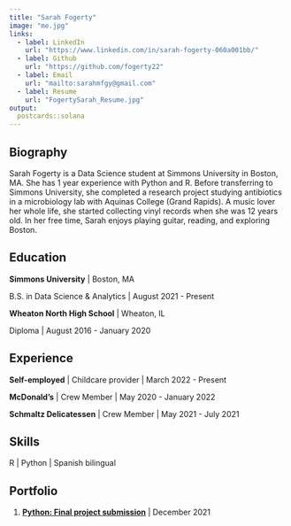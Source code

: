 ```yaml
---
title: "Sarah Fogerty"
image: "me.jpg"
links:
  - label: LinkedIn
    url: "https://www.linkedin.com/in/sarah-fogerty-060a001bb/"
  - label: Github
    url: "https://github.com/fogerty22"
  - label: Email
    url: "mailto:sarahmfgy@gmail.com"
  - label: Resume
    url: "FogertySarah_Resume.jpg"
output:
  postcards::solana
---
```

 
## Biography

Sarah Fogerty is a Data Science student at Simmons University in Boston, MA. She has 1 year experience with Python and R. Before transferring to Simmons University, she completed a research project studying antibiotics in a microbiology lab with Aquinas College (Grand Rapids). A music lover her whole life, she started collecting vinyl records when she was 12 years old. In her free time, Sarah enjoys playing guitar, reading, and exploring Boston. 

## Education

**Simmons University** | Boston, MA

B.S. in Data Science & Analytics | August 2021 - Present

**Wheaton North High School** | Wheaton, IL

Diploma | August 2016 - January 2020


## Experience

**Self-employed** | Childcare provider | March 2022 - Present

**McDonald's** | Crew Member | May 2020 - January 2022

**Schmaltz Delicatessen** | Crew Member | May 2021 - July 2021


## Skills

R | Python | Spanish bilingual


## Portfolio

1. [**Python: Final project submission**](Fogerty_BCode.py) | December 2021



